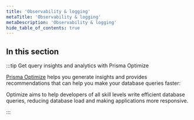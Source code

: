 ```yaml
---
title: 'Observability & logging'
metaTitle: 'Observability & logging'
metaDescription: 'Observability & logging'
hide_table_of_contents: true
---
```


## In this section

:::tip Get query insights and analytics with Prisma Optimize

[Prisma Optimize](/optimize) helps you generate insights and provides recommendations that can help you make your database queries faster:

Optimize aims to help developers of all skill levels write efficient database queries, reducing database load and making applications more responsive.

:::


<Subsections depth="3" />
